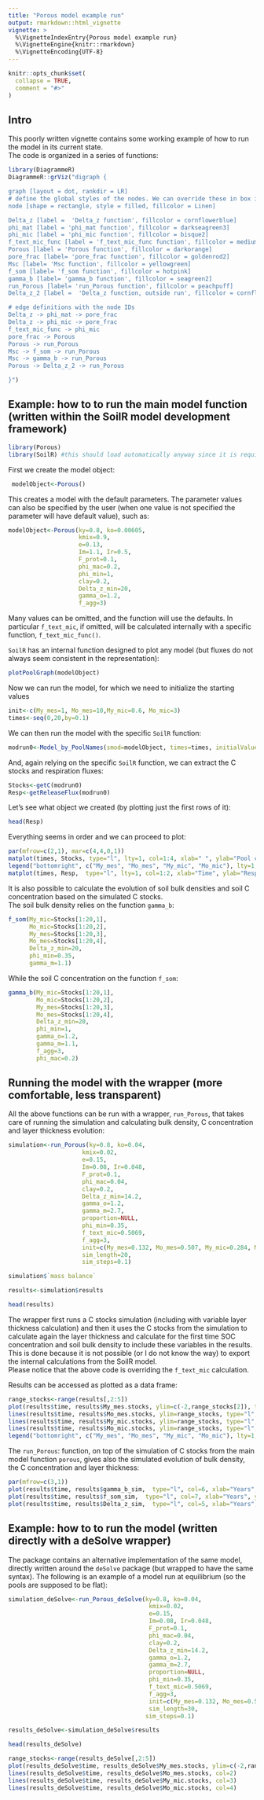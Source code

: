 ```yaml
---
title: "Porous model example run"
output: rmarkdown::html_vignette
vignette: >
  %\VignetteIndexEntry{Porous model example run}
  %\VignetteEngine{knitr::rmarkdown}
  %\VignetteEncoding{UTF-8}
---
```


```r
knitr::opts_chunk$set(
  collapse = TRUE,
  comment = "#>"
)
```

## Intro
This poorly written vignette contains some working example of how to run the model in its current state.  
The code is organized in a series of functions:


```r
library(DiagrammeR)
DiagrammeR::grViz("digraph {

graph [layout = dot, rankdir = LR]
# define the global styles of the nodes. We can override these in box if we wish
node [shape = rectangle, style = filled, fillcolor = Linen]

Delta_z [label =  'Delta_z function', fillcolor = cornflowerblue]
phi_mat [label = 'phi_mat function', fillcolor = darkseagreen3]
phi_mic [label = 'phi_mic function', fillcolor = bisque2]
f_text_mic_func [label = 'f_text_mic_func function', fillcolor = mediumpurple1]
Porous [label = 'Porous function', fillcolor = darkorange]
pore_frac [label= 'pore_frac function', fillcolor = goldenrod2]
Msc [label= 'Msc function', fillcolor = yellowgreen]
f_som [label= 'f_som function', fillcolor = hotpink]
gamma_b [label= 'gamma_b function', fillcolor = seagreen2]
run_Porous [label= 'run_Porous function', fillcolor = peachpuff]
Delta_z_2 [label =  'Delta_z function, outside run', fillcolor = cornflowerblue]

# edge definitions with the node IDs
Delta_z -> phi_mat -> pore_frac
Delta_z -> phi_mic -> pore_frac
f_text_mic_func -> phi_mic
pore_frac -> Porous
Porous -> run_Porous
Msc -> f_som -> run_Porous
Msc -> gamma_b -> run_Porous
Porous -> Delta_z_2 -> run_Porous

}")
```



## Example: how to to run the main model function (written within the SoilR model development framework)

```r
library(Porous)
library(SoilR) #this should load automatically anyway since it is required by Porous
```

First we create the model object:
```r
 modelObject<-Porous()
```
This creates a model with the default parameters. The parameter values can also be specified by the user (when one value is not specified the parameter will have default value), such as:

```r
modelObject<-Porous(ky=0.8, ko=0.00605,
                    kmix=0.9,
                    e=0.13,
                    Im=1.1, Ir=0.5,
                    F_prot=0.1,
                    phi_mac=0.2,
                    phi_min=1,
                    clay=0.2,
                    Delta_z_min=20,
                    gamma_o=1.2,
                    f_agg=3)

```
Many values can be omitted, and the function will use the defaults. In particular `f_text_mic `, if omitted, will be calculated internally with a specific function, `f_text_mic_func()`.

`SoilR` has an internal function designed to plot any model (but fluxes do not always seem consistent in the representation):

```r
plotPoolGraph(modelObject)
```

Now we can run the model, for which we need to initialize the starting values
```r
init<-c(My_mes=1, Mo_mes=10,My_mic=0.6, Mo_mic=3)
times<-seq(0,20,by=0.1)
```

We can then run the model with the specific `SoilR` function:
```r
modrun0<-Model_by_PoolNames(smod=modelObject, times=times, initialValues=init)
```

And, again relying on  the specific `SoilR` function, we can extract the C stocks and respiration fluxes:

```r
Stocks<-getC(modrun0)
Resp<-getReleaseFlux(modrun0)
```
Let's see what object we created (by plotting just the first rows of it):
```r
head(Resp)
```

Everything seems in order and we can proceed to plot:
```r
par(mfrow=c(2,1), mar=c(4,4,0,1))
matplot(times, Stocks, type="l", lty=1, col=1:4, xlab=" ", ylab="Pool contents", bty="n")
legend("bottomright", c("My_mes", "Mo_mes", "My_mic", "Mo_mic"), lty=1, col=1:4, bty="n")
matplot(times, Resp,  type="l", lty=1, col=1:2, xlab="Time", ylab="Respiration", bty="n")
```


It is also possible to calculate the evolution of soil bulk densities and soil C concentration based on the simulated C stocks.  
The soil bulk density relies on the function `gamma_b`:  
```r
f_som(My_mic=Stocks[1:20,1],
      Mo_mic=Stocks[1:20,2],
      My_mes=Stocks[1:20,3],
      Mo_mes=Stocks[1:20,4],
      Delta_z_min=20,
      phi_min=0.35,
      gamma_m=1.1)
```

While the soil C concentration on the function `f_som`:  
```r
gamma_b(My_mic=Stocks[1:20,1],
        Mo_mic=Stocks[1:20,2],
        My_mes=Stocks[1:20,3],
        Mo_mes=Stocks[1:20,4],
        Delta_z_min=20,
        phi_min=1,
        gamma_o=1.2,
        gamma_m=1.1,
        f_agg=3,
        phi_mac=0.2)
```


## Running the model with the wrapper (more comfortable, less transparent)
All the above functions can be run with a wrapper, `run_Porous`, that takes care of running the simulation and calculating bulk density, C concentration and layer thickness evolution:

```r
simulation<-run_Porous(ky=0.8, ko=0.04,
                     kmix=0.02,
                     e=0.15,
                     Im=0.08, Ir=0.048,
                     F_prot=0.1,
                     phi_mac=0.04,
                     clay=0.2,
                     Delta_z_min=14.2,
                     gamma_o=1.2,
                     gamma_m=2.7,
                     proportion=NULL,
                     phi_min=0.35,
                     f_text_mic=0.5069,
                     f_agg=3,
                     init=c(My_mes=0.132, Mo_mes=0.507, My_mic=0.284, Mo_mic=0.579),
                     sim_length=20,
                     sim_steps=0.1)

simulation$`mass balance`

results<-simulation$results

head(results)
```
The wrapper first runs a C stocks simulation (including with variable layer thickness calculation) and then it uses the C stocks from the simulation to calculate again the layer thickness and calculate for the first time SOC concentration and soil bulk density to include these variables in the results. This is done because it is not possible (or I do not know the way) to export the internal calculations from the SoilR model.  
Please notice that the above code is overriding the `f_text_mic` calculation.


Results can be accessed as plotted as a data frame:  
```r
range_stocks<-range(results[,2:5])
plot(results$time, results$My_mes.stocks, ylim=c(-2,range_stocks[2]), type="l", col=1, xlab="Years", ylab="C stocks")
lines(results$time, results$Mo_mes.stocks, ylim=range_stocks, type="l", col=2)
lines(results$time, results$My_mic.stocks, ylim=range_stocks, type="l", col=3)
lines(results$time, results$Mo_mic.stocks, ylim=range_stocks, type="l", col=4)
legend("bottomright", c("My_mes", "Mo_mes", "My_mic", "Mo_mic"), lty=1, col=1:4, bty="n")
```

The `run_Porous`: function, on top of the simulation of C stocks from the main model function `porous`, gives also the simulated evolution of bulk density, the C concentration and layer thickness:
```r
par(mfrow=c(3,1))
plot(results$time, results$gamma_b_sim,  type="l", col=6, xlab="Years", ylab="Bulk density")
plot(results$time, results$f_som_sim,  type="l", col=7, xlab="Years", ylab="C concentration")
plot(results$time, results$Delta_z_sim,  type="l", col=5, xlab="Years", ylab="Delta Z (cm)")
```


## Example: how to to run the model  (written directly with a deSolve wrapper)

The package contains an alternative implementation of the same model, directly written around the `deSolve` package (but wrapped to have the same syntax). The following is an example of a model run at equilibrium (so the pools are supposed to be flat):

```r
simulation_deSolve<-run_Porous_deSolve(ky=0.8, ko=0.04,
                                        kmix=0.02,
                                        e=0.15,
                                        Im=0.08, Ir=0.048,
                                        F_prot=0.1,
                                        phi_mac=0.04,
                                        clay=0.2,
                                        Delta_z_min=14.2,
                                        gamma_o=1.2,
                                        gamma_m=2.7,
                                        proportion=NULL,
                                        phi_min=0.35,
                                        f_text_mic=0.5069,
                                        f_agg=3,
                                        init=c(My_mes=0.132, Mo_mes=0.507, My_mic=0.284, Mo_mic=0.579),
                                        sim_length=30,
                                       sim_steps=0.1)

results_deSolve<-simulation_deSolve$results

head(results_deSolve)
```



```r
range_stocks<-range(results_deSolve[,2:5])
plot(results_deSolve$time, results_deSolve$My_mes.stocks, ylim=c(-2,range_stocks[2]), type="l", col=1)
lines(results_deSolve$time, results_deSolve$Mo_mes.stocks, col=2)
lines(results_deSolve$time, results_deSolve$My_mic.stocks, col=3)
lines(results_deSolve$time, results_deSolve$Mo_mic.stocks, col=4)
```
